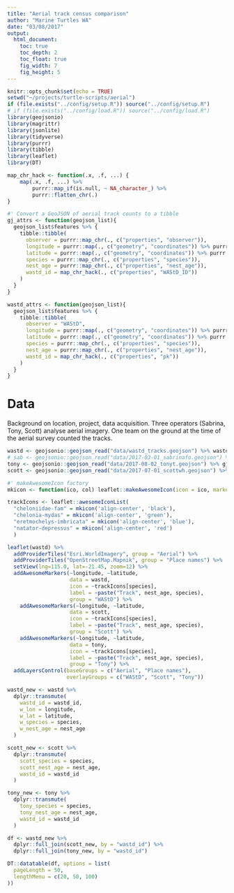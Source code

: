 ```yaml
---
title: "Aerial track census comparison"
author: "Marine Turtles WA"
date: "03/08/2017"
output:
  html_document:
    toc: true
    toc_depth: 2
    toc_float: true
    fig_width: 7
    fig_height: 5
---
```


```r
knitr::opts_chunk$set(echo = TRUE)
setwd("~/projects/turtle-scripts/aerial")
if (file.exists("../config/setup.R")) source("../config/setup.R")
# if (file.exists("../config/load.R")) source("../config/load.R")
library(geojsonio)
library(magrittr)
library(jsonlite)
library(tidyverse)
library(purrr)
library(tibble)
library(leaflet)
library(DT)

map_chr_hack <- function(.x, .f, ...) {
    map(.x, .f, ...) %>%
        purrr::map_if(is.null, ~ NA_character_) %>%
        purrr::flatten_chr(.)
}

#' Convert a GeoJSON of aerial track counts to a tibble
gj_attrs <- function(geojson_list){
  geojson_list$features %>% {
    tibble::tibble(
      observer = purrr::map_chr(., c("properties", "observer")),
      longitude = purrr::map(., c("geometry", "coordinates")) %>% purrr::map_dbl(magrittr::extract2, 1),
      latitude = purrr::map(., c("geometry", "coordinates")) %>% purrr::map_dbl(magrittr::extract2, 2),
      species = purrr::map_chr(., c("properties", "species")),
      nest_age = purrr::map_chr(., c("properties", "nest_age")),
      wastd_id = map_chr_hack(., c("properties", "WAStD_ID"))
    )
  }
}

wastd_attrs <- function(geojson_list){
  geojson_list$features %>% {
    tibble::tibble(
      observer = "WAStD",
      longitude = purrr::map(., c("geometry", "coordinates")) %>% purrr::map_dbl(extract2, 1),
      latitude = purrr::map(., c("geometry", "coordinates")) %>% purrr::map_dbl(extract2, 2),
      species = purrr::map_chr(., c("properties", "species")),
      nest_age = purrr::map_chr(., c("properties", "nest_age")),
      wastd_id = map_chr_hack(., c("properties", "pk"))
    )
  }
}
```

# Data
Background on location, project, data acquisition.
Three operators (Sabrina, Tony, Scott) analyse aerial imagery.
One team on the ground at the time of the aerial survey counted the tracks.

```r
wastd <- geojsonio::geojson_read("data/wastd_tracks.geojson") %>% wastd_attrs
# sab <- geojsonio::geojson_read("data/2017-03-01_sabrinafo.geojson") %>% gj_attrs
tony <- geojsonio::geojson_read("data/2017-08-02_tonyt.geojson") %>% gj_attrs
scott <- geojsonio::geojson_read("data/2017-07-01_scottwh.geojson") %>% gj_attrs
```

```r
#' makeAwesomeIcon factory
mkicon <- function(ico, col) leaflet::makeAwesomeIcon(icon = ico, markerColor = col)

trackIcons <- leaflet::awesomeIconList(
  "cheloniidae-fam" = mkicon('align-center', 'black'),
  "chelonia-mydas" = mkicon('align-center', 'green'),
  "eretmochelys-imbricata" = mkicon('align-center', 'blue'),
  "natator-depressus" = mkicon('align-center', 'red')
  )

leaflet(wastd) %>% 
  addProviderTiles("Esri.WorldImagery", group = "Aerial") %>%
  addProviderTiles("OpenStreetMap.Mapnik", group = "Place names") %>%
  setView(lng=115.0, lat=-21.45, zoom=12) %>%
  addAwesomeMarkers(~longitude, ~latitude,
                    data = wastd, 
                    icon = ~trackIcons[species],
                    label = ~paste("Track", nest_age, species),
                    group = "WAStD") %>%
    addAwesomeMarkers(~longitude, ~latitude,
                    data = scott, 
                    icon = ~trackIcons[species],
                    label = ~paste("Track", nest_age, species),
                    group = "Scott") %>%
    addAwesomeMarkers(~longitude, ~latitude,
                    data = tony, 
                    icon = ~trackIcons[species],
                    label = ~paste("Track", nest_age, species),
                    group = "Tony") %>%
  addLayersControl(baseGroups = c("Aerial", "Place names"),
                   overlayGroups = c("WAStD", "Scott", "Tony"))
```


```r
wastd_new <- wastd %>% 
  dplyr::transmute(
    wastd_id = wastd_id,
    w_lon = longitude,
    w_lat = latitude,
    w_species = species,
    w_nest_age = nest_age
  )

scott_new <- scott %>% 
  dplyr::transmute(
    scott_species = species,
    scott_nest_age = nest_age,
    wastd_id = wastd_id
  )

tony_new <- tony %>% 
  dplyr::transmute(
    tony_species = species,
    tony_nest_age = nest_age,
    wastd_id = wastd_id
  )

df <- wastd_new %>% 
  dplyr::full_join(scott_new, by = "wastd_id") %>%
  dplyr::full_join(tony_new, by = "wastd_id")

DT::datatable(df, options = list(
  pageLength = 50,
  lengthMenu = c(20, 50, 100)
))
```
